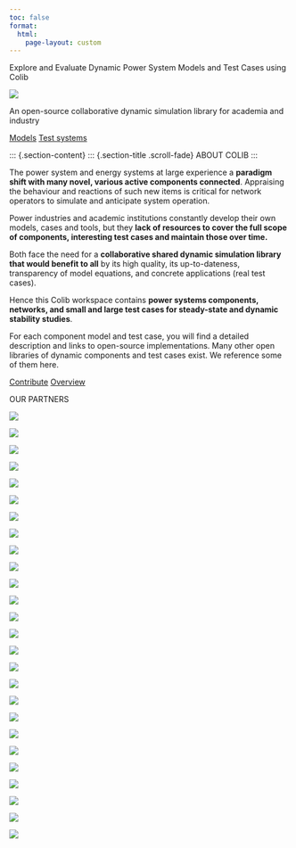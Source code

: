 ```yaml
---
toc: false
format:
  html:
    page-layout: custom
---
```


::: {.main-header}
::: {.hero-banner}
::: {.hero-content}
::: {.hero-text .fade-in-right}
Explore and Evaluate Dynamic Power System Models and Test Cases using Colib
:::
::: {.hero-image .fade-in-left}
![](assets/img/HVDC_model_modelica.png){.hero-diagram}
:::
:::
::: {.hero-subcontent .fade-in-up}
::: {.hero-subcontent-text}
An open-source collaborative dynamic simulation library for academia and industry
:::
::: {.button-group}
[Models](models/index.qmd){.btn-main} [Test systems](test_cases.qmd){.btn-main}
:::
:::
:::
:::

::: {.section-content}
::: {.section-title .scroll-fade}
ABOUT COLIB
:::

::: {.flex-row .scroll-fade}
::: {.col-md-6 .scroll-fade}
The power system and energy systems at large experience a **paradigm shift with many novel, various active components connected**. Appraising the behaviour and reactions of such new items is critical for network operators to simulate and anticipate system operation.

Power industries and academic institutions constantly develop their own models, cases and tools, but they **lack of resources to cover the full scope of components, interesting test cases and maintain those over time.**
:::
::: {.col-md-6 .scroll-fade}
Both face the need for a **collaborative shared dynamic simulation library that would benefit to all** by its high quality, its up-to-dateness, transparency of model equations, and concrete applications (real test cases).

Hence this Colib workspace contains **power systems components, networks, and small and large test cases for steady-state and dynamic stability studies**.
:::
:::

For each component model and test case, you will find a detailed description and links to open-source implementations. Many other open libraries of dynamic components and test cases exist. We reference some of them here.

::: {.button-group}
[Contribute](models.qmd){.btn-main} [Overview](test_cases.qmd){.btn-main}
:::

::: {.partner-section .scroll-fade}
::: {.section-title}
OUR PARTNERS
:::

::: {.partner-logos}

::: {.parter-logo .scroll-fade}
![](assets/img/colib_logos/AIR_LIQUIDE.png){.parter-logo-img}
:::

::: {.parter-logo .scroll-fade}
![](assets/img/colib_logos/Alliander.png){.parter-logo-img-lg}
:::

::: {.parter-logo .scroll-fade}
![](assets/img/colib_logos/Cyprus_University_of_Technology.png){.parter-logo-img-lg}
:::

::: {.parter-logo .scroll-fade}
![](assets/img/colib_logos/Danmarks_Tekniske_Universitet_(logo).svg){.parter-logo-img-lg}
:::

::: {.parter-logo .scroll-fade}
![](assets/img/colib_logos/EDF.svg.png){.parter-logo-img-lg}
:::

::: {.parter-logo .scroll-fade}
![](assets/img/colib_logos/Eindhoven_University.svg.png){.parter-logo-img-lg}
:::

::: {.parter-logo .scroll-fade}
![](assets/img/colib_logos/ELES_logo.svg){.parter-logo-img}
:::

::: {.parter-logo .scroll-fade}
![](assets/img/colib_logos/EPRI.webp){.parter-logo-img-lg}
:::

::: {.parter-logo .scroll-fade}
![](assets/img/colib_logos/ETH_Zurich.svg.png){.parter-logo-img}
:::

::: {.parter-logo .scroll-fade}
![](assets/img/colib_logos/Fraunhofer-Gesellschaft_2009_logo.svg){.parter-logo-img}
:::

::: {.parter-logo .scroll-fade}
![](assets/img/colib_logos/HEDNO-PANTONE.webp){.parter-logo-img-lg}
:::

::: {.parter-logo .scroll-fade}
![](assets/img/colib_logos/Hydro-Quebec.svg){.parter-logo-img-lg}
:::

::: {.parter-logo .scroll-fade}
![](assets/img/colib_logos/INESCTEC.webp){.parter-logo-img-lg}
:::

::: {.parter-logo .scroll-fade}
![](assets/img/colib_logos/NaTran.svg.png){.parter-logo-img-lg}
:::

::: {.parter-logo .scroll-fade}
![](assets/img/colib_logos/NTUA.webp){.parter-logo-img-lg}
:::

::: {.parter-logo .scroll-fade}
![](assets/img/colib_logos/RTE.svg){.parter-logo-img-lg}
:::

::: {.parter-logo .scroll-fade}
![](assets/img/colib_logos/RWTH.svg){.parter-logo-img}
:::

::: {.parter-logo .scroll-fade}
![](assets/img/colib_logos/Swissgrid.svg){.parter-logo-img}
:::

::: {.parter-logo .scroll-fade}
![](assets/img/colib_logos/Tennet.svg){.parter-logo-img}
:::

::: {.parter-logo .scroll-fade}
![](assets/img/colib_logos/TotalEnergies.svg){.parter-logo-img-lg}
:::

::: {.parter-logo .scroll-fade}
![](assets/img/colib_logos/TUDELFT.svg){.parter-logo-img-lg}
:::

::: {.parter-logo .scroll-fade}
![](assets/img/colib_logos/Universitat_Duisburg-Essen.svg.png){.parter-logo-img-lg}
:::

::: {.parter-logo .scroll-fade}
![](assets/img/colib_logos/ul.svg){.parter-logo-img-lg}
:::

::: {.parter-logo .scroll-fade}
![](assets/img/colib_logos/Universite_Grenoble_Alpes.svg.png){.parter-logo-img-lg}
:::

::: {.parter-logo .scroll-fade}
![](assets/img/colib_logos/UPC.svg.png){.parter-logo-img-lg}
:::

::: {.parter-logo .scroll-fade}
![](assets/img/colib_logos/universidad-pontificia-de-comillas.svg){.parter-logo-img-lg}
:::


:::
:::

<script>
// Intersection Observer for scroll-based fade effects
document.addEventListener('DOMContentLoaded', function() {
  const fadeElements = document.querySelectorAll('.scroll-fade');
  
  const observer = new IntersectionObserver((entries) => {
    entries.forEach(entry => {
      if (entry.isIntersecting) {
        entry.target.classList.add('visible');
      }
    });
  }, {
    threshold: 0.1,
    rootMargin: '0px 0px -50px 0px'
  });
  
  fadeElements.forEach(element => {
    observer.observe(element);
  });
});
</script>
